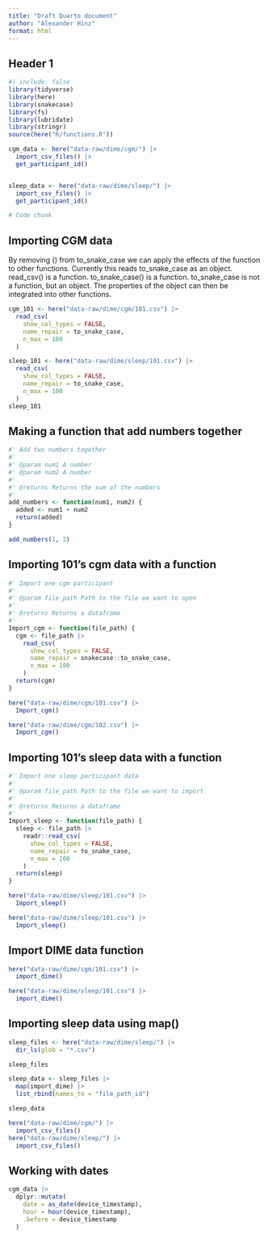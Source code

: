 ```yaml
---
title: "Draft Quarto document"
author: "Alexander Hinz"
format: html
---
```


## Header 1

```r
#| include: false
library(tidyverse)
library(here)
library(snakecase)
library(fs)
library(lubridate)
library(stringr)
source(here("R/functions.R"))

cgm_data <- here("data-raw/dime/cgm/") |>
  import_csv_files() |>
  get_participant_id()


sleep_data <- here("data-raw/dime/sleep/") |>
  import_csv_files() |>
  get_participant_id()
```

```r
# Code chunk
```

## Importing CGM data
By removing () from to_snake_case we can apply the effects of the function to other functions.
Currently this reads to_snake_case as an object.
read_csv() is a function. to_snake_case() is a function. to_snake_case is not a function, but an object. The properties of the object can then be integrated into other functions. 
```r
cgm_101 <- here("data-raw/dime/cgm/101.csv") |>
  read_csv(
    show_col_types = FALSE,
    name_repair = to_snake_case,
    n_max = 100
  )

sleep_101 <- here("data-raw/dime/sleep/101.csv") |>
  read_csv(
    show_col_types = FALSE,
    name_repair = to_snake_case,
    n_max = 100
  )
sleep_101
```

## Making a function that add numbers together
```r
#' Add two numbers together
#'
#' @param num1 A number
#' @param num2 A number
#'
#' @returns Returns the sum of the numbers
#'
add_numbers <- function(num1, num2) {
  added <- num1 + num2
  return(added)
}

add_numbers(1, 2)
```

## Importing 101's cgm data with a function
```r
#' Import one cgm participant
#'
#' @param file_path Path to the file we want to open
#'
#' @returns Returns a dataframe
#'
Import_cgm <- function(file_path) {
  cgm <- file_path |>
    read_csv(
      show_col_types = FALSE,
      name_repair = snakecase::to_snake_case,
      n_max = 100
    )
  return(cgm)
}

here("data-raw/dime/cgm/101.csv") |>
  Import_cgm()

here("data-raw/dime/cgm/102.csv") |>
  Import_cgm()
```

## Importing 101's sleep data with a function 
```r
#' Import one sleep participant data
#'
#' @param file_path Path to the file we want to import
#'
#' @returns Returns a dataframe
#'
Import_sleep <- function(file_path) {
  sleep <- file_path |>
    readr::read_csv(
      show_col_types = FALSE,
      name_repair = to_snake_case,
      n_max = 100
    )
  return(sleep)
}

here("data-raw/dime/sleep/101.csv") |>
  Import_sleep()

here("data-raw/dime/sleep/101.csv") |>
  Import_sleep()
```

## Import DIME data function
```r
here("data-raw/dime/cgm/101.csv") |>
  import_dime()

here("data-raw/dime/sleep/101.csv") |>
  import_dime()
```

## Importing sleep data using map()
```r
sleep_files <- here("data-raw/dime/sleep/") |>
  dir_ls(glob = "*.csv")

sleep_files

sleep_data <- sleep_files |>
  map(import_dime) |>
  list_rbind(names_to = "file_path_id")

sleep_data
```

```r
here("data-raw/dime/cgm/") |>
  import_csv_files()
here("data-raw/dime/sleep/") |>
  import_csv_files()
```


## Working with dates
```r
cgm_data |>
  dplyr::mutate(
    date = as_date(device_timestamp),
    hour = hour(device_timestamp), 
    .before = device_timestamp
  )
```





